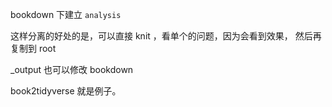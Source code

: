 
bookdown 下建立 `analysis`

这样分离的好处的是，可以直接 knit ，看单个的问题，因为会看到效果，
然后再复制到 root

_output 也可以修改
bookdown

book2tidyverse 就是例子。